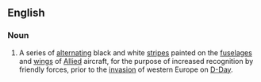 ==English==
{{wikipedia}}

===Noun===
{{en-noun|-}}
# {{lb|en|historical|aviation}} A series of [[alternating]] black and white [[stripe]]s painted on the [[fuselage]]s and [[wing]]s of [[Allied]] aircraft, for the purpose of increased recognition by friendly forces, prior to the [[invasion]] of western Europe on [[D-Day]].